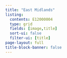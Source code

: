 ```yaml
---
title: "East Midlands"
listing:
  contents: E12000004
  type: grid
  fields: [image,title]
  sort-ui: false
  filter-ui: [title]
page-layout: full
title-block-banner: false
---
```

